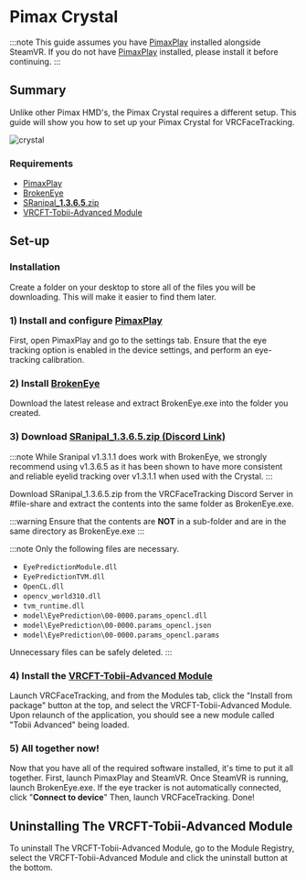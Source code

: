 # Pimax Crystal

:::note
This guide assumes you have [PimaxPlay](https://pimax.com/pages/downloads-manuals) installed alongside SteamVR.
If you do not have [PimaxPlay](https://pimax.com/pages/downloads-manuals)
installed, please install it before continuing.
:::

## Summary

Unlike other Pimax HMD's, the Pimax Crystal requires a different setup. This guide will show you how to set up your Pimax Crystal for VRCFaceTracking.

<div style={{
    width: '50%',
    height: 'auto',
    margin: 'auto',
    display: 'block'
}}>
    <img src={require("../img/pimax/crystal.png").default} alt="crystal" />
</div>

### Requirements
- [PimaxPlay](https://pimax.com/pages/downloads-manuals)
- [BrokenEye](https://github.com/ghostiam/BrokenEye/releases)
- [SRanipal_**1.3.6.5**.zip](https://discord.com/channels/849300336128032789/915075185328152606/1017600042837753906)
- [VRCFT-Tobii-Advanced Module](https://github.com/ghostiam/VRCFT-Tobii-Advanced/releases)


## Set-up

### Installation
Create a folder on your desktop to store all of the files you will be downloading. This will make it easier to find them later.

### 1) Install and configure [PimaxPlay](https://pimax.com/pages/downloads-manuals)
First, open PimaxPlay and go to the settings tab. Ensure that the eye tracking option is enabled in the device settings, and perform an eye-tracking calibration.

### 2) Install [BrokenEye](https://github.com/ghostiam/BrokenEye/releases)
Download the latest release and extract BrokenEye.exe into the folder you created.

### 3) Download [SRanipal_1.3.6.5.zip (Discord Link)](https://discord.com/channels/849300336128032789/915075185328152606/1017600042837753906)

:::note
While Sranipal v1.3.1.1 does work with BrokenEye, we strongly recommend using v1.3.6.5 as it has been shown to have more consistent and reliable eyelid tracking over v1.3.1.1 when used with the Crystal.
:::

Download SRanipal_1.3.6.5.zip from the VRCFaceTracking Discord Server in #file-share and extract the contents into the same folder as BrokenEye.exe.

:::warning
Ensure that the contents are **NOT** in a sub-folder and are in the same directory as BrokenEye.exe
:::

:::note
Only the following files are necessary.
- ``EyePredictionModule.dll ``
- ``EyePredictionTVM.dll ``
- ``OpenCL.dll ``
- ``opencv_world310.dll ``
- ``tvm_runtime.dll ``
- ``model\EyePrediction\00-0000.params_opencl.dll ``
- ``model\EyePrediction\00-0000.params_opencl.json ``
- ``model\EyePrediction\00-0000.params_opencl.params ``

Unnecessary files can be safely deleted.
:::

### 4) Install the [VRCFT-Tobii-Advanced Module](https://github.com/ghostiam/VRCFT-Tobii-Advanced/releases)
Launch VRCFaceTracking, and from the Modules tab, click the "Install from package" button at the top, and select the VRCFT-Tobii-Advanced Module. Upon relaunch of the application, you should see a new module called "Tobii Advanced" being loaded.

### 5) All together now!
Now that you have all of the required software installed, it's time to put it all together. First, launch PimaxPlay and SteamVR. Once SteamVR is running, launch BrokenEye.exe. If the eye tracker is not automatically connected, click "**Connect to device**" Then, launch VRCFaceTracking. Done!


## Uninstalling The VRCFT-Tobii-Advanced Module

To uninstall The VRCFT-Tobii-Advanced Module, go to the Module Registry, select the VRCFT-Tobii-Advanced Module and click the uninstall button at the bottom.
